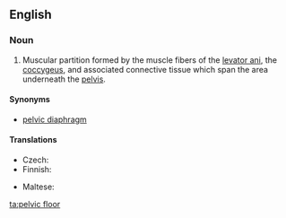 ==English==
{{wikipedia}}

===Noun===
{{en-noun|head=[[pelvic]] [[floor]]}}

# {{lb|en|anatomy}} Muscular partition formed by the muscle fibers of the [[levator ani]], the [[coccygeus]], and associated connective tissue which span the area underneath the [[pelvis]].

====Synonyms====
* [[pelvic diaphragm]]

====Translations====
{{trans-top|muscular partition}}
* Czech: {{t|cs|pánevní dno|n}}
* Finnish: {{t|fi|lantionpohja}}
{{trans-mid}}
* Maltese: {{t|mt|qiegħ tal-pelvi|m}}
{{trans-bottom}}

[[ta:pelvic floor]]